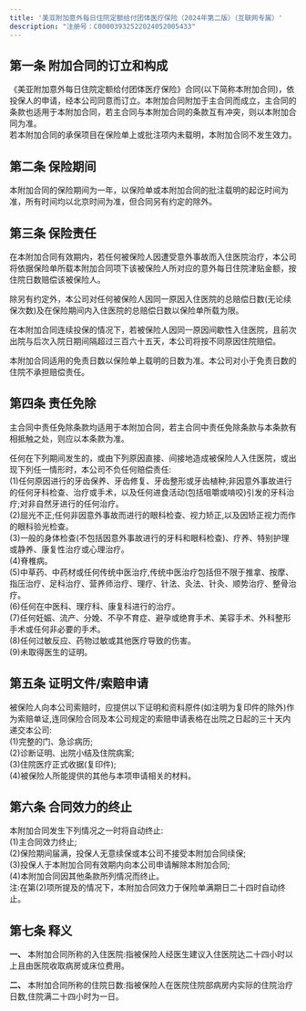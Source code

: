 ```yaml
---
title: '美亚附加意外每日住院定额给付团体医疗保险（2024年第二版）（互联网专属）'  
description: "注册号：C00003932522024052005433"  
---
```


## 第一条 附加合同的订立和构成  
《美亚附加意外每日住院定额给付团体医疗保险》合同(以下简称本附加合同)，依投保人的申请，经本公司同意而订立。本附加合同附加于主合同而成立，主合同的条款也适用于本附加合同，若主合同与本附加合同的条款互有冲突，则以本附加合同为准。  
若本附加合同的承保项目在保险单上或批注项内未载明，本附加合同不发生效力。  

## 第二条 保险期间  
本附加合同的保险期间为一年，以保险单或本附加合同的批注载明的起讫时间为准，所有时间均以北京时间为准，但合同另有约定的除外。  

## 第三条 保险责任  
在本附加合同有效期内，若任何被保险人因遭受意外事故而入住医院治疗，本公司将依据保险单所载本附加合同项下该被保险人所对应的意外每日住院津贴金额，按住院日数赔偿该被保险人。  

除另有约定外，本公司对任何被保险人因同一原因入住医院的总赔偿日数(无论续保次数)及在保险期间内入住医院的总赔偿日数以保险单所载为限。  

在本附加合同连续投保的情况下，若被保险人因同一原因间歇性入住医院，且前次出院与后次入院日期间隔超过三百六十五天，本公司将按不同原因住院赔偿。  

本附加合同适用的免责日数以保险单上载明的日数为准。本公司对小于免责日数的住院不承担赔偿责任。  

## 第四条 责任免除  
主合同中责任免除条款均适用于本附加合同，若主合同中责任免除条款与本条款有相抵触之处，则应以本条款为准。  

任何在下列期间发生的，或由下列原因直接、间接地造成被保险人入住医院，或出现下列任一情形时，本公司不负任何赔偿责任:  
    (1)任何原因进行的牙齿保养、牙齿修复、牙齿整形或牙齿植种;非因意外事故进行的任何牙科检查、治疗或手术，以及任何进食活动(包括咀嚼或啃咬)引发的牙科治疗;对非自然牙进行的任何治疗。  
    (2)屈光不正;任何非因意外事故而进行的眼科检查、视力矫正,以及因矫正视力而作的眼科验光检查。  
    (3)一般的身体检查(不包括因意外事故进行的牙科和眼科检查)、疗养、特别护理或静养、康复性治疗或心理治疗。  
    (4)脊椎病。  
    (5)中草药、中药材或任何传统中医治疗,传统中医治疗包括但不限于推拿、按摩、指压治疗、足科治疗、营养师治疗、理疗、针法、灸法、针灸、顺势治疗、整骨治疗。  
    (6)任何在中医科、理疗科、康复科进行的治疗。  
    (7)任何妊娠、流产、分娩、不孕不育症、避孕或绝育手术、美容手术、外科整形手术或任何非必要的手术。  
    (8)任何过敏反应、药物过敏或其他医疗导致的伤害。  
    (9)未取得医生的证明。  

## 第五条 证明文件/索赔申请  
被保险人向本公司索赔时，应提供以下证明和资料原件(如注明为复印件的除外)作为索赔单证,连同保险合同及本公司规定的索赔申请表格在出院之日起的三十天内递交本公司:  
    (1)完整的门、急诊病历;  
    (2)诊断证明、出院小结及住院病案;  
    (3)住院医疗正式收据(复印件);  
    (4)被保险人所能提供的其他与本项申请相关的材料。  

## 第六条 合同效力的终止  
本附加合同发生下列情况之一时将自动终止:  
    (1)主合同效力终止;  
    (2)保险期间届满，投保人无意续保或本公司不接受本附加合同续保;  
    (3)投保人于本附加合同有效期内向本公司申请解除本附加合同;  
    (4)本附加合同因其他条款所列情况而终止。  
注:在第(2)项所提及的情况下，本附加合同效力于保险单满期日二十四时自动终止。  

## 第七条 释义  
**一、** 本附加合同所称的入住医院:指被保险人经医生建议入住医院达二十四小时以上且由医院收取病房或床位费用。  

**二、** 本附加合同所称的住院日数:指被保险人在医院住院部病房内实际的住院治疗日数,住院满二十四小时为一日。 